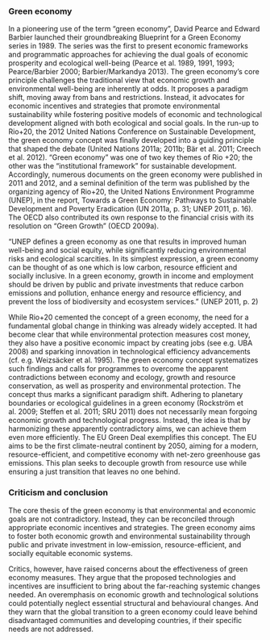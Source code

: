 
### Green economy
In a pioneering use of the term “green economy”, David Pearce and Edward Barbier launched their groundbreaking Blueprint for a Green Economy series in 1989. The series was the first to present economic frameworks and programmatic approaches for achieving the dual goals of economic prosperity and ecological well-being (Pearce et al. 1989, 1991, 1993; Pearce/Barbier 2000; Barbier/Markandya 2013). The green economy’s core principle challenges the traditional view that economic growth and environmental well-being are inherently at odds. It proposes a paradigm shift, moving away from bans and restrictions. Instead, it advocates for economic incentives and strategies that promote environmental sustainability while fostering positive models of economic and technological development aligned with both ecological and social goals. In the run-up to Rio+20, the 2012 United Nations Conference on Sustainable Development, the green economy concept was finally developed into a guiding principle that shaped the debate (United Nations 2011a; 2011b; Bär et al. 2011; Creech et al. 2012). “Green economy” was one of two key themes of Rio +20; the other was the “institutional framework” for sustainable development. Accordingly, numerous documents on the green economy were published in 2011 and 2012, and a seminal definition of the term was published by the organizing agency of Rio+20, the United Nations Environment Programme (UNEP), in the report, Towards a Green Economy: Pathways to Sustainable Development and Poverty Eradication (UN 2011a, p. 31; UNEP 2011, p. 16). The OECD also contributed its own response to the financial crisis with its resolution on “Green Growth” (OECD 2009a).

::: callout-note
“UNEP defines a green economy as one that results in improved human well-being and social equity, while significantly reducing environmental risks and ecological scarcities. In its simplest expression, a green economy can be thought of as one which is low carbon, resource efficient and socially inclusive. In a green economy, growth in income and employment should be driven by public and private investments that reduce carbon emissions and pollution, enhance energy and resource efficiency, and prevent the loss of biodiversity and ecosystem services.” (UNEP 2011, p. 2)
:::

While Rio+20 cemented the concept of a green economy, the need for a fundamental global change in thinking was already widely accepted. It had become clear that while environmental protection measures cost money, they also have a positive economic impact by creating jobs (see e.g. UBA 2008) and sparking innovation in technological efficiency advancements (cf. e.g. Weizsäcker et al. 1995). The green economy concept systematizes such findings and calls for programmes to overcome the apparent contradictions between economy and ecology, growth and resource conservation, as well as prosperity and environmental protection. The concept thus marks a significant paradigm shift. Adhering to planetary boundaries or ecological guidelines in a green economy (Rockström et al. 2009; Steffen et al. 2011; SRU 2011) does not necessarily mean forgoing economic growth and technological progress. Instead, the idea is that by harmonizing these apparently contradictory aims, we can achieve them even more efficiently. The EU Green Deal exemplifies this concept. The EU aims to be the first climate-neutral continent by 2050, aiming for a modern, resource-efficient, and competitive economy with net-zero greenhouse gas emissions. This plan seeks to decouple growth from resource use while ensuring a just transition that leaves no one behind.

### Criticism and conclusion

The core thesis of the green economy is that environmental and economic goals are not contradictory. Instead, they can be reconciled through appropriate economic incentives and strategies. The green economy aims to foster both economic growth and environmental sustainability through public and private investment in low-emission, resource-efficient, and socially equitable economic systems.

Critics, however, have raised concerns about the effectiveness of green economy measures. They argue that the proposed technologies and incentives are insufficient to bring about the far-reaching systemic changes needed. An overemphasis on economic growth and technological solutions could potentially neglect essential structural and behavioural changes. And they warn that the global transition to a green economy could leave behind disadvantaged communities and developing countries, if their specific needs are not addressed.
